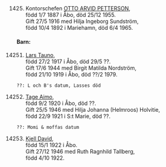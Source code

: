 \newpage

\hypertarget{1425}{}

\

1425. Kontorschefen [OTTO ARVID PETTERSON](#142),  
  född 1/7 1887 i Åbo, död 25/12 1955.  
  Gift 27/5 1916 med Hilja Ingeborg Sundström,  
  född 10/4 1892 i Mariehamn, död 6/4 1965.

#### Barn:

14251. [Lars Tauno](#14251),  
  född 27/2 1917 i Åbo, död 29/5 ??.  
  Gift 17/6 1944 med Birgit Matilda Nordström,  
  född 21/10 1919 i Åbo, död ??/2 1979.

    ??: L och B's datum, Lasses död

14252. [Tage Aimo](#14252),  
  född 9/2 1920 i Åbo, död ??.  
  Gift 25/5 1946 med Hilja Johanna (Helmroos) Holvitie,  
  född 22/9 1921 i S:t Marie, död ??.

    ??: Momi & moffas datum

14253. [Kjell David](#14253),  
  född 15/1 1922 i Åbo.  
  Gift 27/12 1946 med Ruth Ragnhild Tallberg,  
  född 4/10 1922.
